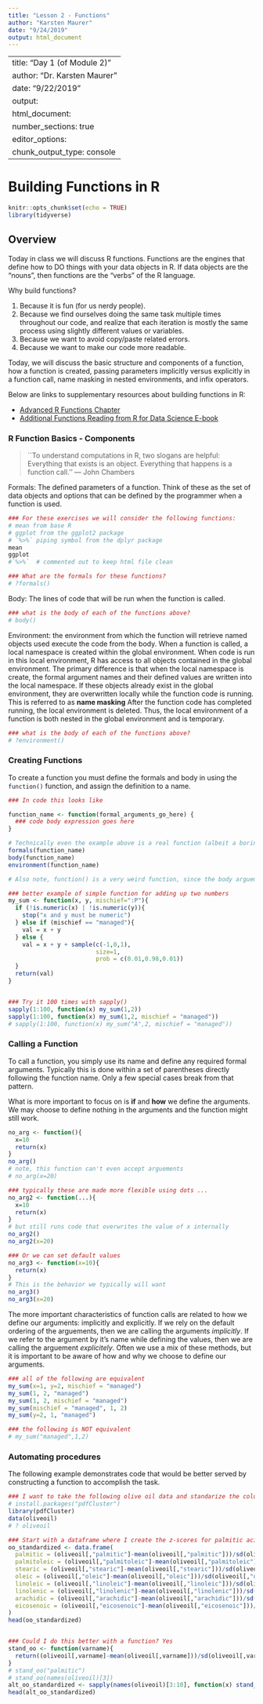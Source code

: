 ```yaml
---
title: "Lesson 2 - Functions"
author: "Karsten Maurer"
date: "9/24/2019"
output: html_document
---
```

---
title: "Day 1 (of Module 2)"
author: "Dr. Karsten Maurer"
date: "9/22/2019"
output: 
  html_document:
    number_sections: true
editor_options: 
  chunk_output_type: console
---

# Building Functions in R
```r
knitr::opts_chunk$set(echo = TRUE)
library(tidyverse)
```

## Overview

Today in class we will discuss R functions. Functions are the engines that define how to DO things with your data objects in R. If data objects are the "nouns", then functions are the "verbs" of the R language. 

Why build functions?

1. Because it is fun (for us nerdy people).
2. Because we find ourselves doing the same task multiple times throughout our code, and realize that each iteration is mostly the same process using slightly different values or variables. 
3. Because we want to avoid copy/paste related errors.
4. Because we want to make our code more readable.


Today, we will discuss the basic structure and components of a function, how a function is created, passing parameters implicitly versus explicitly in a function call, name masking in nested environments, and infix operators.

Below are links to supplementary resources about building functions in R: 

- [Advanced R Functions Chapter](http://adv-r.had.co.nz/Functions.html)
- [Additional Functions Reading from R for Data Science E-book](https://r4ds.had.co.nz/functions.html)

### R Function Basics - Components

>``To understand computations in R, two slogans are helpful: Everything that exists is an object. Everything that happens is a function call.''
  — John Chambers

Formals: The defined parameters of a function. Think of these as the set of data objects and options that can be defined by the programmer when a function is used.

```r
### For these exercises we will consider the following functions:
# mean from base R
# ggplot from the ggplot2 package
# `%>%` piping symbol from the dplyr package 
mean
ggplot
#`%>%`  # commented out to keep html file clean

### What are the formals for these functions?
# ?formals()


```


Body: The lines of code that will be run when the function is called. 

```r
### what is the body of each of the functions above?
# body()


```

Environment: the environment from which the function will retrieve named objects used execute the code from the body. When a function is called, a local namespace is created within the global environment. When code is run in this local environment, R has access to all objects contained in the global environment. The primary difference is that when the local namespace is create, the formal argument names and their defined values are written into the local namespace. If these objects already exist in the global environment, they are overwritten locally while the function code is running. This is referred to as **name masking** After the function code has completed running, the local environment is deleted. Thus, the local environment of a function is both nested in the global environment and is temporary.

```r
### what is the body of each of the functions above?
# ?environment()


```

### Creating Functions

To create a function you must define the formals and body in using the  <tt>`function()`</tt> function, and assign the definition to a name. 

```r
### In code this looks like 

function_name <- function(formal_arguments_go_here) {
  ### code body expression goes here
}

# Technically even the example above is a real function (albeit a boring one)
formals(function_name)
body(function_name)
environment(function_name)

# Also note, function() is a very weird function, since the body arguement goes outside the parentheses!

### better example of simple function for adding up two numbers
my_sum <- function(x, y, mischief=":P"){
  if (!is.numeric(x) | !is.numeric(y)){
    stop("x and y must be numeric")
  } else if (mischief == "managed"){
    val = x + y
  } else {
    val = x + y + sample(c(-1,0,1),
                         size=1,
                         prob = c(0.01,0.98,0.01))
  }
  return(val)
}


### Try it 100 times with sapply()
sapply(1:100, function(x) my_sum(1,2))
sapply(1:100, function(x) my_sum(1,2, mischief = "managed"))
# sapply(1:100, function(x) my_sum("A",2, mischief = "managed"))
```

### Calling a Function

To call a function, you simply use its name and define any required formal arguments. Typically this is done within a set of parentheses directly following the function name. Only a few special cases break from that pattern. 

What is more important to focus on is **if** and **how** we define the arguments. We may choose to define nothing in the arguments and the function might still work. 

```r
no_arg <- function(){
  x=10
  return(x)
}
no_arg()
# note, this function can't even accept arguements
# no_arg(x=20)

### typically these are made more flexible using dots ...
no_arg2 <- function(...){
  x=10
  return(x)
}
# but still runs code that overwrites the value of x internally
no_arg2()
no_arg2(x=20)

### Or we can set default values
no_arg3 <- function(x=10){
  return(x)
}
# This is the behavior we typically will want
no_arg3()
no_arg3(x=20)
```

The more important characteristics of function calls are related to how we define our arguments: implicitly and explicitly. If we rely on the default ordering of the arguements, then we are calling the arguments *implicitly*. If we refer to the argument by it's name while defining the values, then we are calling the arguement *explicitely*. Often we use a mix of these methods, but it is important to be aware of how and why we choose to define our arguments. 

```r
### all of the following are equivalent
my_sum(x=1, y=2, mischief = "managed")
my_sum(1, 2, "managed")
my_sum(1, 2, mischief = "managed")
my_sum(mischief = "managed", 1, 2)
my_sum(y=2, 1, "managed")

### the following is NOT equivalent
# my_sum("managed",1,2)

```


### Automating procedures

The following example demonstrates code that would be better served by constructing a function to accomplish the task.

```r

### I want to take the following olive oil data and standarize the columns
# install.packages("pdfCluster")
library(pdfCluster)
data(oliveoil)
# ? oliveoil

### Start with a dataframe where I create the z-scores for palmitic acid, then add the rest 
oo_standardized <- data.frame(
  palmitic = (oliveoil[,"palmitic"]-mean(oliveoil[,"palmitic"]))/sd(oliveoil[,"palmitic"]),
  palmitoleic = (oliveoil[,"palmitoleic"]-mean(oliveoil[,"palmitoleic"]))/sd(oliveoil[,"palmitoleic"]),
  stearic = (oliveoil[,"stearic"]-mean(oliveoil[,"stearic"]))/sd(oliveoil[,"stearic"]),
  oleic = (oliveoil[,"oleic"]-mean(oliveoil[,"oleic"]))/sd(oliveoil[,"oleic"]),
  linoleic = (oliveoil[,"linoleic"]-mean(oliveoil[,"linoleic"]))/sd(oliveoil[,"linoleic"]),
  linolenic = (oliveoil[,"linolenic"]-mean(oliveoil[,"linolenic"]))/sd(oliveoil[,"linolenic"]),
  arachidic = (oliveoil[,"arachidic"]-mean(oliveoil[,"arachidic"]))/sd(oliveoil[,"arachidic"]),
  eicosenoic = (oliveoil[,"eicosenoic"]-mean(oliveoil[,"eicosenoic"]))/sd(oliveoil[,"eicosenoic"])
)
head(oo_standardized)


### Could I do this better with a function? Yes
stand_oo <- function(varname){
  return((oliveoil[,varname]-mean(oliveoil[,varname]))/sd(oliveoil[,varname]))
}
# stand_oo("palmitic")
# stand_oo(names(oliveoil)[3])
alt_oo_standardized <- sapply(names(oliveoil)[3:10], function(x) stand_oo(x))
head(alt_oo_standardized)

```


